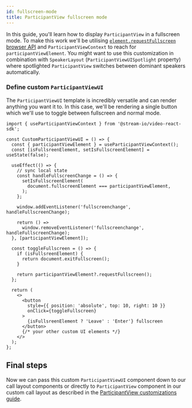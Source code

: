 ```yaml
---
id: fullscreen-mode
title: ParticipantView fullscreen mode
---
```


In this guide, you'll learn how to display `ParticipantView` in a fullscreen mode. To make this work we'll be utilising [`element.requestFullscreen` browser API](https://developer.mozilla.org/en-US/docs/Web/API/Element/requestFullscreen) and `ParticipantViewContext` to reach for `participantViewElement`. You might want to use this customization in combination with `SpeakerLayout` (`ParticipantViewUISpotlight` property) where spotlighted `ParticipantView` switches between dominant speakers automatically.

### Define custom `ParticipantViewUI`

The `ParticipantViewUI` template is incredibly versatile and can render anything you want it to. In this case, we'll be rendering a single button which we'll use to toggle between fullscreen and normal mode.

```tsx
import { useParticipantViewContext } from '@stream-io/video-react-sdk';

const CustomParticipantViewUI = () => {
  const { participantViewElement } = useParticipantViewContext();
  const [isFullsreenElement, setIsFullscreenElement] = useState(false);

  useEffect(() => {
    // sync local state
    const handleFullscreenChange = () => {
      setIsFullscreenElement(
        document.fullscreenElement === participantViewElement,
      );
    };

    window.addEventListener('fullscreenchange', handleFullscreenChange);

    return () =>
      window.removeEventListener('fullscreenchange', handleFullscreenChange);
  }, [participantViewElement]);

  const toggleFullscreen = () => {
    if (isFullsreenElement) {
      return document.exitFullscreen();
    }

    return participantViewElement?.requestFullscreen();
  };

  return (
    <>
      <button
        style={{ position: 'absolute', top: 10, right: 10 }}
        onClick={toggleFullscreen}
      >
        {isFullsreenElement ? 'Leave' : 'Enter'} fullscreen
      </button>
      {/* your other custom UI elements */}
    </>
  );
};
```

## Final steps

Now we can pass this custom `ParticipantViewUI` component down to our call layout components or directly to `ParticipantView` component in our custom call layout as described in the [ParticipantView customizations guide](../../ui-cookbook/participant-view-customizations).
